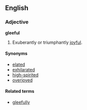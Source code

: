==English==

===Adjective===
'''gleeful'''
# Exuberantly or triumphantly [[joyful]].

====Synonyms====
*[[elated]]
*[[exhilarated]]
*[[high-spirited]]
*[[overjoyed]]

====Related terms====
*[[gleefully]]